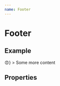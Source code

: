 ```yaml
---
name: Footer
---
```


# Footer


## Example

<Playground>
    <Footer
        links={[
            { href: 'https://alegrify.com', title: 'Alegrify', label: 'Alegrify' },
            { href: 'https://google.com', title: 'Google', label: 'Google' },
        ]}
        logo={<span>😍</span>}
    >
        Some more content
    </Footer>
</Playground>

## Properties

<PropsTable of={Footer} />